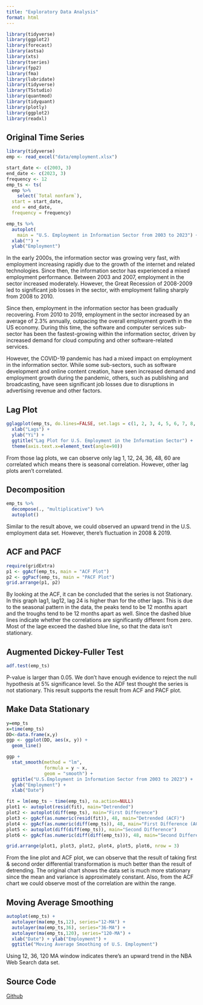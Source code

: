 ```yaml
---
title: "Exploratory Data Analysis"
format: html
---
```


```r
library(tidyverse)
library(ggplot2)
library(forecast)
library(astsa) 
library(xts)
library(tseries)
library(fpp2)
library(fma)
library(lubridate)
library(tidyverse)
library(TSstudio)
library(quantmod)
library(tidyquant)
library(plotly)
library(ggplot2)
library(readxl)
```

## Original Time Series

```r
library(tidyverse)
emp <- read_excel("data/employment.xlsx")

start_date <- c(2003, 3)
end_date <- c(2023, 3)
frequency <- 12
emp_ts <- ts(
  emp %>%
    select(`Total nonfarm`), 
  start = start_date, 
  end = end_date, 
  frequency = frequency)
```

```r
emp_ts %>%
  autoplot(
    main = "U.S. Employment in Information Sector from 2003 to 2023") +
  xlab("") +
  ylab("Employment")
```

In the early 2000s, the information sector was growing very fast, with employment increasing rapidly due to the growth of the internet and related technologies. Since then, the information sector has experienced a mixed employment performance. Between 2003 and 2007, employment in the sector increased moderately. However, the Great Recession of 2008-2009 led to significant job losses in the sector, with employment falling sharply from 2008 to 2010.

Since then, employment in the information sector has been gradually recovering. From 2010 to 2019, employment in the sector increased by an average of 2.3% annually, outpacing the overall employment growth in the US economy. During this time, the software and computer services sub-sector has been the fastest-growing within the information sector, driven by increased demand for cloud computing and other software-related services.

However, the COVID-19 pandemic has had a mixed impact on employment in the information sector. While some sub-sectors, such as software development and online content creation, have seen increased demand and employment growth during the pandemic, others, such as publishing and broadcasting, have seen significant job losses due to disruptions in advertising revenue and other factors.

## Lag Plot

```r
gglagplot(emp_ts, do.lines=FALSE, set.lags = c(1, 2, 3, 4, 5, 6, 7, 8, 9, 10, 11, 12, 24, 36, 48, 60)) +
  xlab("Lags") +
  ylab("Yi") +
  ggtitle("Lag Plot for U.S. Employment in the Information Sector") +
  theme(axis.text.x=element_text(angle=90))
```

From those lag plots, we can observe only lag 1, 12, 24, 36, 48, 60 are correlated which means there is seasonal correlation. However, other lag plots aren't correlated.

## Decomposition

```r
emp_ts %>%
  decompose(., "multiplicative") %>%
  autoplot() 
```

Similar to the result above, we could observed an upward trend in the U.S. employment data set. However, there's fluctuation in 2008 & 2019.

## ACF and PACF

```r
require(gridExtra)
p1 <- ggAcf(emp_ts, main = "ACF Plot")
p2 <- ggPacf(emp_ts, main = "PACF Plot")
grid.arrange(p1, p2)
```

By looking at the ACF, it can be concluded that the series is not Stationary. In this graph lag1, lag12, lag 24 is higher than for the other lags. This is due to the seasonal pattern in the data, the peaks tend to be 12 months apart and the troughs tend to be 12 months apart as well. Since the dashed blue lines indicate whether the correlations are significantly different from zero. Most of the lage exceed the dashed blue line, so that the data isn't stationary.

## Augmented Dickey-Fuller Test

```r
adf.test(emp_ts)
```

P-value is larger than 0.05. We don't have enough evidence to reject the null hypothesis at 5% significance level. So the ADF test thought the series is not stationary. This result supports the result from ACF and PACF plot.

## Make Data Stationary

```r
y=emp_ts
x=time(emp_ts)
DD<-data.frame(x,y)
ggp <- ggplot(DD, aes(x, y)) +           
  geom_line()

ggp +                                     
  stat_smooth(method = "lm",
              formula = y ~ x,
              geom = "smooth") +
  ggtitle("U.S.Employment in Information Sector from 2003 to 2023") +
  ylab("Employment") +
  xlab("Date")
```

```r
fit = lm(emp_ts ~ time(emp_ts), na.action=NULL) 
plot1 <- autoplot(resid(fit), main="Detrended") 
plot2 <- autoplot(diff(emp_ts), main="First Difference") 
plot3 <- ggAcf(as.numeric(resid(fit)), 48, main="Detrended (ACF)") 
plot4 <- ggAcf(as.numeric(diff(emp_ts)), 48, main="First Difference (ACF)")
plot5 <- autoplot(diff(diff(emp_ts)), main="Second Difference") 
plot6 <- ggAcf(as.numeric(diff(diff(emp_ts))), 48, main="Second Difference (ACF)")

grid.arrange(plot1, plot3, plot2, plot4, plot5, plot6, nrow = 3)

```

From the line plot and ACF plot, we can observe that the result of taking first & second order differential transformation is much better than the result of detrending. The original chart shows the data set is much more stationary since the mean and variance is approximately constant. Also, from the ACF chart we could observe most of the correlation are within the range.

## Moving Average Smoothing

```r
autoplot(emp_ts) +
  autolayer(ma(emp_ts,12), series="12-MA") +
  autolayer(ma(emp_ts,36), series="36-MA") +
  autolayer(ma(emp_ts,120), series="120-MA") +
  xlab("Date") + ylab("Employment") +
  ggtitle("Moving Average Smoothing of U.S. Employment")
```

Using 12, 36, 120 MA window indicates there's an upward trend in the NBA Web Search data set.

## Source Code

[Github](https://github.com/YujieChen20/Time-Series/blob/main/eda.qmd)
